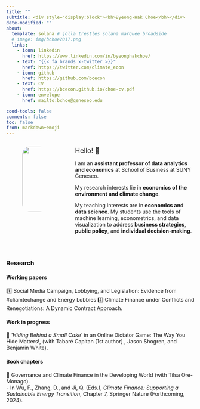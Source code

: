 ```yaml
---
title: ""
subtitle: <div style="display:block"><bh>Byeong-Hak Choe</bh></div> 
date-modified: ""
about:
  template: solana # jolla trestles solana marquee broadside
  # image: img/bchoe2017.png
  links: 
    - icon: linkedin
      href: https://www.linkedin.com/in/byeonghakchoe/
    - text: "{{< fa brands x-twitter >}}"
      href: https://twitter.com/climate_econ
    - icon: github
      href: https://github.com/bcecon
    - text: CV
      href: https://bcecon.github.io/choe-cv.pdf
    - icon: envelope
      href: mailto:bchoe@geneseo.edu

cood-tools: false
comments: false
toc: false
from: markdown+emoji
---
```


<div style="display:block; margin:10px;"></div>



:::: {.columns}

::: {.column width="5%"}

:::

::: {.column width="15%"}

<p style="display: flex; justify-content: center; align-items: center;">
    <img src="img/bchoe2017.png"  style="border-radius: 20px; width: 175px; height: auto;">
</p>
:::

::: {.column width="7.5%"}

:::

::: {.column width="72.5%"}


<font size = "4">Hello! 👋 </font>

<div style="display:block; margin:15px;"></div>

I am an **assistant professor of data analytics and economics** at School of Business at SUNY Geneseo.

My research interests lie in **economics of the environment and climate change**.

My teaching interests are in **economics and data science**. My students use the tools of machine learning, econometrics, and data visualization to address **business strategies**, **public policy**, and **individual decision-making**.

:::

::::

<br>

### Research

#### Working papers

1️⃣ Social Media Campaign, Lobbying, and Legislation: Evidence from #cliamtechange and Energy Lobbies
2️⃣ Climate Finance under Conflicts and Renegotiations: A Dynamic Contract Approach.


#### Work in progress

🌟 '*Hiding Behind a Small Cake*' in an Online Dictator Game: The Way You Hide Matters!, (with Tabaré Capitan (1st author) , Jason Shogren, and Benjamin White).



#### Book chapters

🌟 Governance and Climate Finance in the Developing World (with Tilsa Oré-Monago).\
  -&nbsp;In Wu, F., Zhang, D., and Ji, Q. (Eds.), *Climate Finance: Supporting a Sustainable Energy Transition*, Chapter 7, Springer Nature (Forthcoming, 2024).
